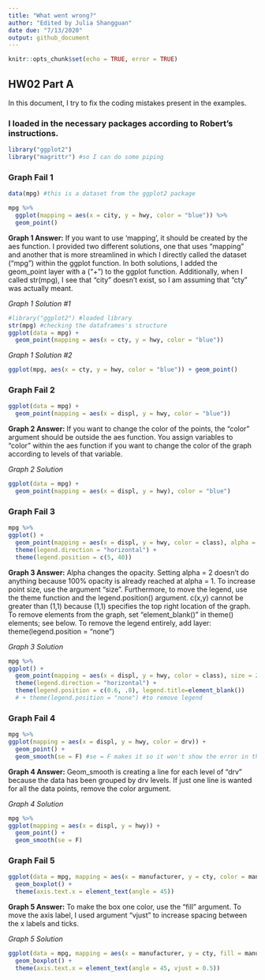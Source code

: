 ```yaml
---
title: "What went wrong?"
author: "Edited by Julia Shangguan"
date due: "7/13/2020"
output: github_document
---
```


```r
knitr::opts_chunk$set(echo = TRUE, error = TRUE)
```

## HW02 Part A

In this document, I try to fix the coding mistakes present in the examples.

### I loaded in the necessary packages according to Robert's instructions. 
```r
library("ggplot2")
library("magrittr") #so I can do some piping
```

### Graph Fail 1

```r
data(mpg) #this is a dataset from the ggplot2 package

mpg %>% 
  ggplot(mapping = aes(x = city, y = hwy, color = "blue")) %>% 
  geom_point()

```
**Graph 1 Answer:** If you want to use 'mapping', it should be created by the aes function. I provided two different solutions, one that uses "mapping" and another that is more streamlined in which I directly called the dataset ("mpg") within the ggplot function. In both solutions, I added the geom_point layer with a ("+") to the ggplot function. Additionally, when I called str(mpg), I see that "city" doesn't exist, so I am assuming that "cty" was actually meant. 

*Graph 1 Solution #1*

```r
#library("ggplot2") #loaded library 
str(mpg) #checking the dataframes's structure
ggplot(data = mpg) +
  geom_point(mapping = aes(x = cty, y = hwy, color = "blue")) 
```

*Graph 1 Solution #2*

```r
ggplot(mpg, aes(x = cty, y = hwy, color = "blue")) + geom_point()
```

### Graph Fail 2

```r
ggplot(data = mpg) + 
  geom_point(mapping = aes(x = displ, y = hwy, color = "blue"))

```

**Graph 2 Answer:** If you want to change the color of the points, the "color" argument should be outside the aes function. You assign variables to "color" within the aes function if you want to change the color of the graph according to levels of that variable. 

*Graph 2 Solution*

```r
ggplot(data = mpg) + 
  geom_point(mapping = aes(x = displ, y = hwy), color = "blue")

```

### Graph Fail 3

```r
mpg %>% 
ggplot() + 
  geom_point(mapping = aes(x = displ, y = hwy, color = class), alpha = 2) + 
  theme(legend.direction = "horizontal") + 
  theme(legend.position = c(5, 40))

```

**Graph 3 Answer:** Alpha changes the opacity. Setting alpha = 2 doesn't do anything because 100% opacity is already reached at alpha = 1. To increase point size, use the argument "size". Furthermore, to move the legend, use the theme function and the legend.position() argument. c(x,y) cannot be greater than (1,1) because (1,1) specifies the top right location of the graph. To remove elements from the graph, set "element_blank()" in theme() elements; see below. To remove the legend entirely, add layer: theme(legend.position = "none")

*Graph 3 Solution*

```r
mpg %>% 
ggplot() + 
  geom_point(mapping = aes(x = displ, y = hwy, color = class), size = 2) + 
  theme(legend.direction = "horizontal") + 
  theme(legend.position = c(0.6, .8), legend.title=element_blank()) 
  # + theme(legend.position = "none") #to remove legend
```

### Graph Fail 4

```r
mpg %>% 
ggplot(mapping = aes(x = displ, y = hwy, color = drv)) + 
  geom_point() + 
  geom_smooth(se = F) #se = F makes it so it won't show the error in the line of fit
```

**Graph 4 Answer:** Geom_smooth is creating a line for each level of "drv" because the data has been grouped by drv levels. If just one line is wanted for all the data points, remove the color argument. 

*Graph 4 Solution*

```r
mpg %>% 
ggplot(mapping = aes(x = displ, y = hwy)) + 
  geom_point() + 
  geom_smooth(se = F) 
```


### Graph Fail 5

```r
ggplot(data = mpg, mapping = aes(x = manufacturer, y = cty, color = manufacturer)) + 
  geom_boxplot() + 
  theme(axis.text.x = element_text(angle = 45))
```

**Graph 5 Answer:** To make the box one color, use the "fill" argument. To move the axis label, I used argument "vjust" to increase spacing between the x labels and ticks. 

*Graph 5 Solution*
```r
ggplot(data = mpg, mapping = aes(x = manufacturer, y = cty, fill = manufacturer)) + 
  geom_boxplot() + 
  theme(axis.text.x = element_text(angle = 45, vjust = 0.5))
```


